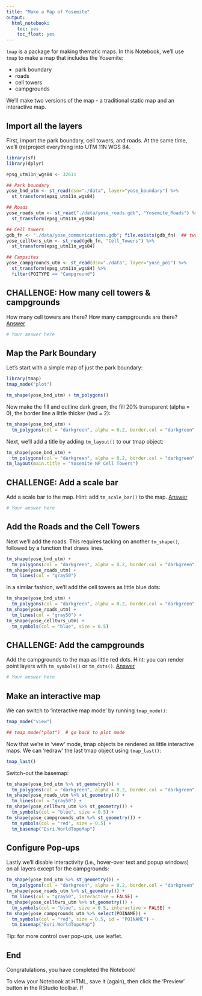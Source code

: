 ```yaml
---
title: "Make a Map of Yosemite"
output: 
  html_notebook:
    toc: yes
    toc_float: yes
---
```


`tmap` is a package for making thematic maps. In this Notebook, we'll use `tmap` to make a map that includes the Yosemite:

- park boundary  
- roads  
- cell towers  
- campgrounds

We'll make two versions of the map - a traditional static map and an interactive map.

## Import all the layers

First, import the park boundary, cell towers, and roads. At the same time, we'll (re)project everything into UTM 11N WGS 84.

```r
library(sf)
library(dplyr)

epsg_utm11n_wgs84 <- 32611

## Park boundary
yose_bnd_utm <- st_read(dsn="./data", layer="yose_boundary") %>% 
  st_transform(epsg_utm11n_wgs84)

## Roads
yose_roads_utm <- st_read("./data/yose_roads.gdb", "Yosemite_Roads") %>% 
  st_transform(epsg_utm11n_wgs84)

## Cell towers
gdb_fn <- "./data/yose_communications.gdb"; file.exists(gdb_fn)  ## two commands separated by ;
yose_celltwrs_utm <- st_read(gdb_fn, "Cell_Towers") %>% 
  st_transform(epsg_utm11n_wgs84)

## Campsites
yose_campgrounds_utm <- st_read(dsn="./data", layer="yose_poi") %>% 
  st_transform(epsg_utm11n_wgs84) %>% 
  filter(POITYPE == "Campground")
```

## CHALLENGE: How many cell towers & campgrounds

How many cell towers are there? How many campgrounds are there? [Answer](https://bit.ly/3kyFMOT)

```r
# Your answer here

```

## Map the Park Boundary

Let's start with a simple map of just the park boundary:

```r
library(tmap)
tmap_mode("plot")

tm_shape(yose_bnd_utm) + tm_polygons()
```

Now make the fill and outline dark green, the fill 20% transparent (alpha = 0), the border line a little thicker (lwd = 2):

```r
tm_shape(yose_bnd_utm) + 
  tm_polygons(col = "darkgreen", alpha = 0.2, border.col = "darkgreen", lwd = 2)
```

Next, we'll add a title by adding `tm_layout()` to our tmap object:

```r
tm_shape(yose_bnd_utm) + 
  tm_polygons(col = "darkgreen", alpha = 0.2, border.col = "darkgreen", lwd = 2) +
tm_layout(main.title = "Yosemite NP Cell Towers")
```

## CHALLENGE: Add a scale bar

Add a scale bar to the map. Hint: add `tm_scale_bar()` to the map. [Answer](https://bit.ly/3hWmDVv)

```r
# Your answer here

```

## Add the Roads and the Cell Towers

Next we'll add the roads. This requires tacking on another `tm_shape()`, followed by a function that draws lines.

```r
tm_shape(yose_bnd_utm) + 
  tm_polygons(col = "darkgreen", alpha = 0.2, border.col = "darkgreen", lwd = 2) +
tm_shape(yose_roads_utm) +
  tm_lines(col = "gray50")
```

In a similar fashion, we'll add the cell towers as little blue dots:

```r
tm_shape(yose_bnd_utm) + 
  tm_polygons(col = "darkgreen", alpha = 0.2, border.col = "darkgreen", lwd = 2) +
tm_shape(yose_roads_utm) +
  tm_lines(col = "gray50") +
tm_shape(yose_celltwrs_utm) +
  tm_symbols(col = "blue", size = 0.5)
```

## CHALLENGE: Add the campgrounds 

Add the campgrounds to the map as little red dots. Hint: you can render point layers with `tm_symbols()` or `tm_dots()`. [Answer](https://bit.ly/3hQjvdD)

```r
# Your answer here

```

## Make an interactive map

We can switch to 'interactive map mode' by running `tmap_mode()`:

```r
tmap_mode("view")

## tmap_mode("plot")  # go back to plot mode
```

Now that we're in 'view' mode, tmap objects be rendered as little interactive maps. We can 'redraw' the last tmap object using `tmap_last()`:

```r
tmap_last()
```

Switch-out the basemap:

```r
tm_shape(yose_bnd_utm %>% st_geometry()) + 
  tm_polygons(col = "darkgreen", alpha = 0.2, border.col = "darkgreen", lwd = 2) +
tm_shape(yose_roads_utm %>% st_geometry()) +
  tm_lines(col = "gray50") +
tm_shape(yose_celltwrs_utm %>% st_geometry()) +
  tm_symbols(col = "blue", size = 0.5) +
tm_shape(yose_campgrounds_utm %>% st_geometry()) +
  tm_symbols(col = "red", size = 0.5) +
  tm_basemap("Esri.WorldTopoMap")
```

## Configure Pop-ups

Lastly we'll disable interactivity (i.e., hover-over text and popup windows) on all layers except for the campgrounds: 

```r
tm_shape(yose_bnd_utm %>% st_geometry()) + 
  tm_polygons(col = "darkgreen", alpha = 0.2, border.col = "darkgreen", lwd = 2, interactive = FALSE) +
tm_shape(yose_roads_utm %>% st_geometry()) +
  tm_lines(col = "gray50", interactive = FALSE) +
tm_shape(yose_celltwrs_utm %>% st_geometry()) +
  tm_symbols(col = "blue", size = 0.5, interactive = FALSE) +
tm_shape(yose_campgrounds_utm %>% select(POINAME)) +
  tm_symbols(col = "red", size = 0.5, id = "POINAME") +
  tm_basemap("Esri.WorldTopoMap")
```

Tip: for more control over pop-ups, use leaflet.

## End

Congratulations, you have completed the Notebook! 

To view your Notebook at HTML, save it (again), then click the 'Preview' button in the RStudio toolbar. If


